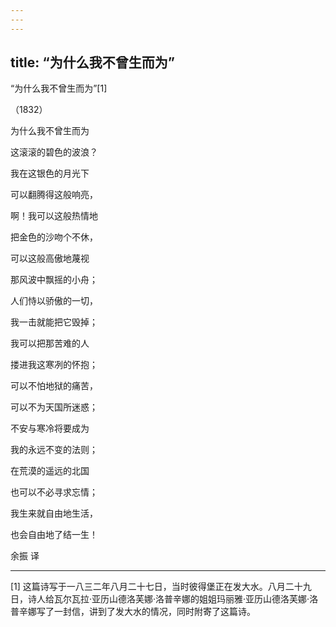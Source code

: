 ```yaml
---
---
---
```

title: “为什么我不曾生而为”
---



“为什么我不曾生而为”[1]


（1832）

为什么我不曾生而为

这滚滚的碧色的波浪？

我在这银色的月光下

可以翻腾得这般响亮，

啊！我可以这般热情地

把金色的沙吻个不休，

可以这般高傲地蔑视

那风波中飘摇的小舟；

人们恃以骄傲的一切，

我一击就能把它毁掉；

我可以把那苦难的人

搂进我这寒冽的怀抱；

可以不怕地狱的痛苦，

可以不为天国所迷惑；

不安与寒冷将要成为

我的永远不变的法则；

在荒漠的遥远的北国

也可以不必寻求忘情；

我生来就自由地生活，

也会自由地了结一生！

余振 译



* * *



[1] 这篇诗写于一八三二年八月二十七日，当时彼得堡正在发大水。八月二十九日，诗人给瓦尔瓦拉·亚历山德洛芙娜·洛普辛娜的姐姐玛丽雅·亚历山德洛芙娜·洛普辛娜写了一封信，讲到了发大水的情况，同时附寄了这篇诗。